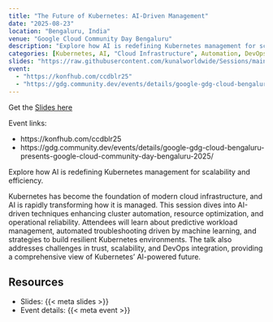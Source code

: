 ```yaml
---
title: "The Future of Kubernetes: AI-Driven Management"
date: "2025-08-23"
location: "Bengaluru, India"
venue: "Google Cloud Community Day Bengaluru"
description: "Explore how AI is redefining Kubernetes management for scalability and efficiency."
categories: [Kubernetes, AI, "Cloud Infrastructure", Automation, DevOps]
slides: "https://raw.githubusercontent.com/kunalworldwide/Sessions/main/2025/GDG_BLR/GCCDBLR-The%20Future%20of%20Kubernetes%20AI-Driven%20Management.pdf"
event:
  - "https://konfhub.com/ccdblr25"
  - "https://gdg.community.dev/events/details/google-gdg-cloud-bengaluru-presents-google-cloud-community-day-bengaluru-2025/"
---
```

Get the [Slides here]({{< meta slides >}})

Event links:

- https://konfhub.com/ccdblr25
- https://gdg.community.dev/events/details/google-gdg-cloud-bengaluru-presents-google-cloud-community-day-bengaluru-2025/

Explore how AI is redefining Kubernetes management for scalability and efficiency.

Kubernetes has become the foundation of modern cloud infrastructure, and AI is rapidly transforming how it is managed. This session dives into AI-driven techniques enhancing cluster automation, resource optimization, and operational reliability. Attendees will learn about predictive workload management, automated troubleshooting driven by machine learning, and strategies to build resilient Kubernetes environments. The talk also addresses challenges in trust, scalability, and DevOps integration, providing a comprehensive view of Kubernetes’ AI-powered future.

## Resources

- Slides: {{< meta slides >}}
- Event details: {{< meta event >}}